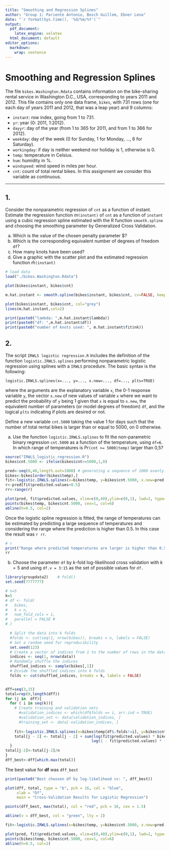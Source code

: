 ```yaml
---
title: "Smoothing and Regression Splines"
author: "Group 1: Pariente Antonio, Bosch Guillem, Ebner Lena"
date: "`r format(Sys.time(), '%d/%m/%Y')`"
output:
  pdf_document:
    latex_engine: xelatex
  html_document: default
editor_options:
  markdown:
    wrap: sentence
---
```


# Smoothing and Regression Splines

The file `bikes.Washington.Rdata` contains information on the bike-sharing rental service in Washington D.C., USA, corresponding to years 2011 and 2012.
This file contains only one data frame, `bikes`, with 731 rows (one for each day of years 2011 and 2012, that was a leap year) and 9 columns:

-   `instant`: row index, going from 1 to 731.
-   `yr`: year (0: 2011, 1:2012).
-   `dayyr`: day of the year (from 1 to 365 for 2011, and from 1 to 366 for 2012).
-   `weekday`: day of the week (0 for Sunday, 1 for Monday, ..., 6 for Saturday).
-   `workingday`: if day is neither weekend nor holiday is 1, otherwise is 0.
-   `temp`: temperature in Celsius.
-   `hum`: humidity in %.
-   `windspeed`: wind speed in miles per hour.
-   `cnt`: count of total rental bikes. In this assignment we consider this variable as continuous.

------------------------------------------------------------------------

## 1.

Consider the nonparametric regression of `cnt` as a function of instant.
Estimate the regression function $m$`(instant)` of `cnt` as a function of `instant` using a cubic regression spline estimated with the R function `smooth.spline` and choosing the smoothing parameter by Generalized Cross Validation.

a)  Which is the value of the chosen penalty parameter \$\lambda?
b)  Which is the corresponding equivalent number of degrees of freedom `df`?
c)  How many knots have been used?
d)  Give a graphic with the scatter plot and the estimated regression function $\hat m$`(instant)`

```r
# load data
load("./bikes.Washington.Rdata")

plot(bikes$instant, bikes$cnt)
```

```r
m.hat.instant <- smooth.spline(bikes$instant, bikes$cnt, cv=FALSE, keep.stuff = TRUE)

plot(bikes$instant, bikes$cnt, col="grey")
lines(m.hat.instant,col=2)
```

```r
print(paste0("lambda: ",m.hat.instant$lambda))
print(paste0("df: ",m.hat.instant$df))
print(paste0("number of knots used: ", m.hat.instant$fit$nk))
```

## 2.

The script `IRWLS logistic regression.R` includes the definition of the function `logistic.IRWLS.splines` performing nonparametric logistic regression using splines with a `IRWLS` procedure.
The basic syntax is the following:

`logistic.IRWLS.splines(x=..., y=..., x.new=..., df=..., plts=TRUE)`

where the arguments are the explanatory variable `x`, the 0-1 response variable `y`, the vector `x.new` of new values of variable `x` where we want to predict the probability of `y` being 1 given that `x` is equal to `x.new`, the equivalent number of parameters (or model degrees of freedom) `df`, and the logical `plts` indicating if plots are desired or not.

Define a new variable `cnt.5000` taking the value 1 for days such that the number of total rental bikes is larger than or equal to 5000, on 0 otherwise.

a)  Use the function `logistic.IRWLS.splines` to fit the non-parametric binary regression `cnt.5000` as a function of the temperature, using `df=6`. In which range of temperatures is Pr`(cnt >= 5000|temp)` larger than 0,5?

```r
source("IRWLS_logistic_regression.R")
bikes$cnt.5000 <- ifelse(bikes$cnt>=5000,1,0)

pred<-seq(0,40,length.out=1000) # generating a sequence of 1000 evenly spaced values ranging from 0 to 40
bikes<-bikes[order(bikes$temp),]
fit<-logistic.IRWLS.splines(x=bikes$temp, y=bikes$cnt.5000, x.new=pred, df=6, plts=TRUE)
r<-pred[fit$predicted.values>0.5]
rr<-range(r)

plot(pred, fit$predicted.values, xlim=c(0,40),ylim=c(0,1), lwd=2, type="l")
points(bikes$temp, bikes$cnt.5000, cex=1, col=6)
abline(h=0.5, col=2)
```


Once the logistic spline regression is fitted, the range of temperatures can be estimated by predicting a large sequence of temperatures and considering the range where the prediction is higher than 0.5.
In this case the result was `r rr`.

```r
# r
print("Range where predicted temperatures are larger is higher than 0.5:")
rr
```

b)  Choose the parameter `df` by $k$-fold log-likelihood cross validation with $k = 5$ and using `df.v = 3:15` as the set of possible values for `df.`

```r
library(groupdata2)    # fold()
set.seed(7777777)
```

```r
# n=5
k=5
# df <- fold(
#   bikes,
#   k = n,
#   num_fold_cols = 1,
#   parallel = FALSE #
# )

  # Split the data into k folds
  #folds <- cut(seq(1, nrow(bikes)), breaks = n, labels = FALSE)
  # Set a random seed for reproducibility
  set.seed(123)
  # Create a vector of indices from 1 to the number of rows in the dataset
  indices <- seq(1, nrow(data))
  # Randomly shuffle the indices
  shuffled_indices <- sample(bikes[,1])
  # Divide the shuffled indices into k folds
  folds <- cut(shuffled_indices, breaks = k, labels = FALSE)


dff=seq(3,15)
total=rep(0,length(dff))
for (j in  dff){
  for ( i in seq(k)){
    # Create training and validation sets
      #validation_indices <- which(df$folds == i, arr.ind = TRUE)
      #validation_set <- data[validation_indices, ]
      #training_set <- data[-validation_indices, ]
      
    fit<-logistic.IRWLS.splines(x=bikes$temp[df$.folds!=i], y=bikes$cnt.5000[df$.folds!=i], x.new=bikes$temp[df$.folds==i], df=j, plts=FALSE)
    total[j - 2] <- total[j - 2] + sum(log(fit$predicted.values) * bikes$cnt.5000[df$.folds == i] +
                                      log(1 - fit$predicted.values) * (1 - bikes$cnt.5000[df$.folds == i]))
  }
total[j-2]<-total[j-2]/n
}
dff_best<-dff[which.max(total)]
```


The best value for **df** was `dff_best`

```r
print(paste0("Best choosen df by log-likelihood cv: ", dff_best))
```

```r

plot(dff, total, type = "b", pch = 16, col = "blue",
     xlab = "Df",
     main = "Cross-Validation Results for Logistic Regression")

points(dff_best, max(total), col = "red", pch = 16, cex = 1.5)

abline(v = dff_best, col = "green", lty = 2)
```

```r
fit<-logistic.IRWLS.splines(x=bikes$temp, y=bikes$cnt.5000, x.new=pred, df=dff_best, plts=FALSE)
```
```r
plot(pred, fit$predicted.values, xlim=c(0,40),ylim=c(0,1), lwd=2, type="l")
points(bikes$temp, bikes$cnt.5000, cex=1, col=6)
abline(h=0.5, col=2)
```
